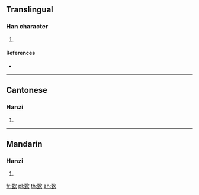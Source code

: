 ==Translingual==

===Han character===
{{Han char|rn=76|rad=欠|as=09|sn=13|four=17182|canj=MGNO,XMGNO|ids=⿰垔欠}}

# {{defn|Han|sort=欠09}}

====References====
* {{Han ref|kx=0570.120|dkj=16138|dj=0958.140|hdz=32144.140|uh=6B45|ud=27461|bh=DDF6|bd=56822}}

----

==Cantonese==

===Hanzi===
{{yue-hanzi|jyut=[[jan1]]|y=yan1}}

# {{defn|lang=yue|sort=欠09}}

----

==Mandarin==

===Hanzi===
{{cmn-hanzi|pin=[[yīn]] ([[yin1]])|wg=yin<sup>1</sup>}}

# {{defn|lang=cmn|sort=欠09}}

[[fr:歅]]
[[pl:歅]]
[[th:歅]]
[[zh:歅]]
